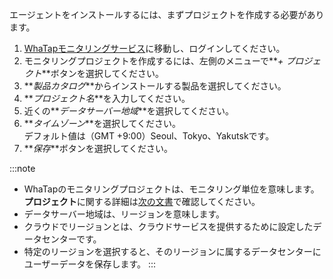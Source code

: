 エージェントをインストールするには、まずプロジェクトを作成する必要があります。

1.  [WhaTapモニタリングサービス](https://service.whatap.io)に移動し、ログインしてください。
2.  モニタリングプロジェクトを作成するには、左側のメニューで**_+ プロジェクト_**ボタンを選択してください。
3.  **_製品カタログ_**からインストールする製品を選択してください。 
4.  **_プロジェクト名_**を入力してください。 
5.  近くの**_データサーバー地域_**を選択してください。
6.  **_タイムゾーン_**を選択してください。<br/>デフォルト値は（GMT +9:00）Seoul、Tokyo、Yakutskです。
7.  **_保存_**ボタンを選択してください。

:::note

-   WhaTapのモニタリングプロジェクトは、モニタリング単位を意味します。**プロジェクト**に関する詳細は[次の文書](../project)で確認してください。
-   データサーバー地域は、リージョンを意味します。
-   クラウドでリージョンとは、クラウドサービスを提供するために設定したデータセンターです。
-   特定のリージョンを選択すると、そのリージョンに属するデータセンターにユーザーデータを保存します。
:::
